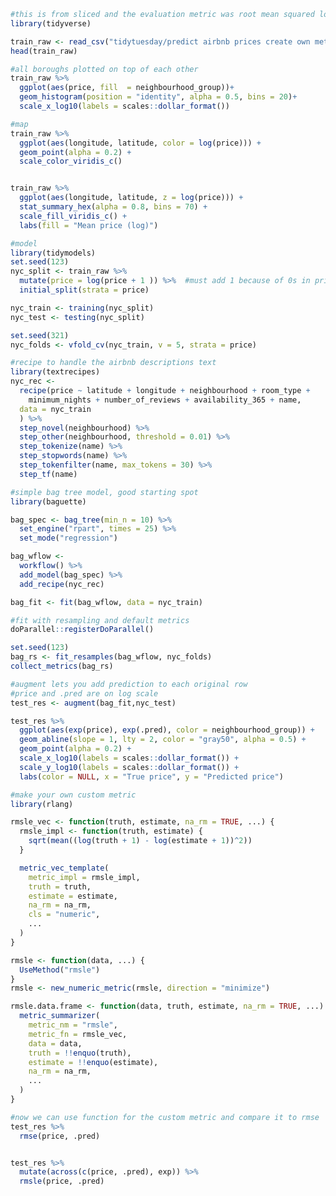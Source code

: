```r
#this is from sliced and the evaluation metric was root mean squared log error
library(tidyverse)

train_raw <- read_csv("tidytuesday/predict airbnb prices create own metrics/train.csv")
head(train_raw)

```

```r
#all boroughs plotted on top of each other
train_raw %>% 
  ggplot(aes(price, fill  = neighbourhood_group))+
  geom_histogram(position = "identity", alpha = 0.5, bins = 20)+
  scale_x_log10(labels = scales::dollar_format())
```


```r
#map
train_raw %>%
  ggplot(aes(longitude, latitude, color = log(price))) +
  geom_point(alpha = 0.2) +
  scale_color_viridis_c()


train_raw %>%
  ggplot(aes(longitude, latitude, z = log(price))) +
  stat_summary_hex(alpha = 0.8, bins = 70) +
  scale_fill_viridis_c() +
  labs(fill = "Mean price (log)")
```

```r
#model
library(tidymodels)
set.seed(123)
nyc_split <- train_raw %>% 
  mutate(price = log(price + 1 )) %>%  #must add 1 because of 0s in price
  initial_split(strata = price) 

nyc_train <- training(nyc_split)
nyc_test <- testing(nyc_split)

set.seed(321)
nyc_folds <- vfold_cv(nyc_train, v = 5, strata = price)

```

```r
#recipe to handle the airbnb descriptions text
library(textrecipes)
nyc_rec <-
  recipe(price ~ latitude + longitude + neighbourhood + room_type +
    minimum_nights + number_of_reviews + availability_365 + name,
  data = nyc_train
  ) %>%
  step_novel(neighbourhood) %>%
  step_other(neighbourhood, threshold = 0.01) %>%
  step_tokenize(name) %>%
  step_stopwords(name) %>%
  step_tokenfilter(name, max_tokens = 30) %>%
  step_tf(name)
```

```r
#simple bag tree model, good starting spot
library(baguette)

bag_spec <- bag_tree(min_n = 10) %>% 
  set_engine("rpart", times = 25) %>% 
  set_mode("regression")

bag_wflow <- 
  workflow() %>% 
  add_model(bag_spec) %>% 
  add_recipe(nyc_rec)

bag_fit <- fit(bag_wflow, data = nyc_train)
```

```r
#fit with resampling and default metrics
doParallel::registerDoParallel()

set.seed(123)
bag_rs <- fit_resamples(bag_wflow, nyc_folds)
collect_metrics(bag_rs)
```

```r
#augment lets you add prediction to each original row
#price and .pred are on log scale
test_res <- augment(bag_fit,nyc_test)

test_res %>%
  ggplot(aes(exp(price), exp(.pred), color = neighbourhood_group)) +
  geom_abline(slope = 1, lty = 2, color = "gray50", alpha = 0.5) +
  geom_point(alpha = 0.2) +
  scale_x_log10(labels = scales::dollar_format()) +
  scale_y_log10(labels = scales::dollar_format()) +
  labs(color = NULL, x = "True price", y = "Predicted price")
```

```r
#make your own custom metric
library(rlang)

rmsle_vec <- function(truth, estimate, na_rm = TRUE, ...) {
  rmsle_impl <- function(truth, estimate) {
    sqrt(mean((log(truth + 1) - log(estimate + 1))^2))
  }

  metric_vec_template(
    metric_impl = rmsle_impl,
    truth = truth,
    estimate = estimate,
    na_rm = na_rm,
    cls = "numeric",
    ...
  )
}

rmsle <- function(data, ...) {
  UseMethod("rmsle")
}
rmsle <- new_numeric_metric(rmsle, direction = "minimize")

rmsle.data.frame <- function(data, truth, estimate, na_rm = TRUE, ...) {
  metric_summarizer(
    metric_nm = "rmsle",
    metric_fn = rmsle_vec,
    data = data,
    truth = !!enquo(truth),
    estimate = !!enquo(estimate),
    na_rm = na_rm,
    ...
  )
}
```

```r
#now we can use function for the custom metric and compare it to rmse
test_res %>%
  rmse(price, .pred)


test_res %>%
  mutate(across(c(price, .pred), exp)) %>%
  rmsle(price, .pred)
```










